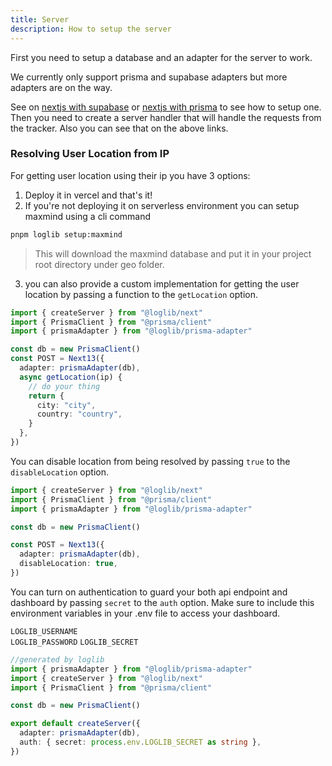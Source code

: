 ```yaml
---
title: Server
description: How to setup the server
---
```


First you need to setup a database and an adapter for the server to work.

<Callout>
  We currently only support prisma and supabase adapters but more adapters are
  on the way.
</Callout>

See on [nextjs with supabase](/get-started/next-js-with-supabase) or [nextjs with prisma](/get-started/next-js-with-supabase)
to see how to setup one. Then you need to create a server handler that will handle
the requests from the tracker. Also you can see that on the above links.

### Resolving User Location from IP

For getting user location using their ip you have 3 options:

1. Deploy it in vercel and that's it!
2. If you're not deploying it on serverless environment you can setup maxmind using a cli command

```bash
pnpm loglib setup:maxmind
```

> This will download the maxmind database and put it in your project root directory under geo folder.

3. you can also provide a custom implementation for getting the user location by passing a function to the `getLocation` option.

```ts
import { createServer } from "@loglib/next"
import { PrismaClient } from "@prisma/client"
import { prismaAdapter } from "@loglib/prisma-adapter"

const db = new PrismaClient()
const POST = Next13({
  adapter: prismaAdapter(db),
  async getLocation(ip) {
    // do your thing
    return {
      city: "city",
      country: "country",
    }
  },
})
```

You can disable location from being resolved by passing `true` to the `disableLocation` option.

```ts
import { createServer } from "@loglib/next"
import { PrismaClient } from "@prisma/client"
import { prismaAdapter } from "@loglib/prisma-adapter"

const db = new PrismaClient()

const POST = Next13({
  adapter: prismaAdapter(db),
  disableLocation: true,
})
```

You can turn on authentication to guard your both api endpoint and dashboard by passing `secret` to the `auth` option. Make sure to include this environment variables in your .env file to access your dashboard.

`LOGLIB_USERNAME`  
`LOGLIB_PASSWORD`
`LOGLIB_SECRET`

```ts
//generated by loglib
import { prismaAdapter } from "@loglib/prisma-adapter"
import { createServer } from "@loglib/next"
import { PrismaClient } from "@prisma/client"

const db = new PrismaClient()

export default createServer({
  adapter: prismaAdapter(db),
  auth: { secret: process.env.LOGLIB_SECRET as string },
})
```
